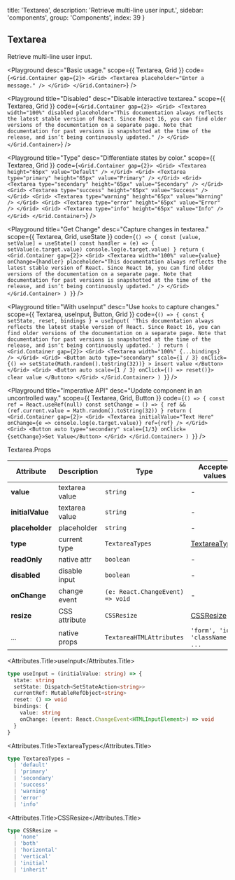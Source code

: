 
  title: 'Textarea',
  description: 'Retrieve multi-line user input.',
  sidebar: 'components',
  group: 'Components',
  index: 39
}

## Textarea

Retrieve multi-line user input.

<Playground
  desc="Basic usage."
  scope={{ Textarea, Grid }}
  code={`
<Grid.Container gap={2}>
  <Grid>
    <Textarea placeholder="Enter a message." />
  </Grid>
</Grid.Container>
`}
/>

<Playground
  title="Disabled"
  desc="Disable interactive textarea."
  scope={{ Textarea, Grid }}
  code={`
<Grid.Container gap={2}>
  <Grid>
    <Textarea
      width="100%"
      disabled
      placeholder="This documentation always reflects the latest stable version of React. Since React 16, you can find older versions of the documentation on a separate page. Note that documentation for past versions is snapshotted at the time of the release, and isn’t being continuously updated."
    />
  </Grid>
</Grid.Container>
`}
/>

<Playground
  title="Type"
  desc="Differentiate states by color."
  scope={{ Textarea, Grid }}
  code={`
<Grid.Container gap={2}>
  <Grid>
    <Textarea height="65px" value="Default" />
  </Grid>
  <Grid>
    <Textarea type="primary" height="65px" value="Primary" />
  </Grid>
  <Grid>
    <Textarea type="secondary" height="65px" value="Secondary" />
  </Grid>
  <Grid>
    <Textarea type="success" height="65px" value="Success" />
  </Grid>
  <Grid>
    <Textarea type="warning" height="65px" value="Warning" />
  </Grid>
  <Grid>
    <Textarea type="error" height="65px" value="Error" />
  </Grid>
  <Grid>
    <Textarea type="info" height="65px" value="Info" />
  </Grid>
</Grid.Container>
`}
/>

<Playground
  title="Get Change"
  desc="Capture changes in textarea."
  scope={{ Textarea, Grid, useState }}
  code={`
() => {
  const [value, setValue] = useState()
  const handler = (e) => {
    setValue(e.target.value)
    console.log(e.target.value)
  }
  return (
    <Grid.Container gap={2}>
      <Grid>
        <Textarea
          width="100%"
          value={value}
          onChange={handler}
          placeholder="This documentation always reflects the latest stable version of React. Since React 16, you can find older versions of the documentation on a separate page. Note that documentation for past versions is snapshotted at the time of the release, and isn’t being continuously updated."
        />
      </Grid>
    </Grid.Container>
  )
}
`}
/>

<Playground
  title="With useInput"
  desc="Use `hooks` to capture changes."
  scope={{ Textarea, useInput, Button, Grid }}
  code={`
() => {
  const { setState, reset, bindings } = useInput(
    'This documentation always reflects the latest stable version of React. Since React 16, you can find older versions of the documentation on a separate page. Note that documentation for past versions is snapshotted at the time of the release, and isn’t being continuously updated.'
  )
  return (
    <Grid.Container gap={2}>
      <Grid>
        <Textarea width="100%" {...bindings} />
      </Grid>
      <Grid>
        <Button
          auto
          type="secondary"
          scale={1 / 3}
          onClick={() => setState(Math.random().toString(32))}
        >
          insert value
        </Button>
      </Grid>
      <Grid>
        <Button auto scale={1 / 3} onClick={() => reset()}>
          clear value
        </Button>
      </Grid>
    </Grid.Container>
  )
}
`}
/>

<Playground
  title="Imperative API"
  desc="Update component in an uncontrolled way."
  scope={{ Textarea, Grid, Button }}
  code={`
() => {
  const ref = React.useRef(null)
  const setChange = () => {
    ref && (ref.current.value = Math.random().toString(32))
  }
  return (
    <Grid.Container gap={2}>
      <Grid>
        <Textarea initialValue="Text Here" onChange={e => console.log(e.target.value)} ref={ref} />
      </Grid>
      <Grid>
        <Button auto type="secondary" scale={1/3} onClick={setChange}>Set Value</Button>
      </Grid>
    </Grid.Container>
  )
}
`}
/>

<Attributes edit="/pages/docs/components/textarea.mdx">
<Attributes.Title alias="Input.Textarea">Textarea.Props</Attributes.Title>

| Attribute        | Description    | Type                             | Accepted values                  | Default   |
| ---------------- | -------------- | -------------------------------- | -------------------------------- | --------- |
| **value**        | textarea value | `string`                         | -                                | -         |
| **initialValue** | textarea value | `string`                         | -                                | -         |
| **placeholder**  | placeholder    | `string`                         | -                                | -         |
| **type**         | current type   | `TextareaTypes`                  | [TextareaTypes](#textareatypes)  | `default` |
| **readOnly**     | native attr    | `boolean`                        | -                                | `false`   |
| **disabled**     | disable input  | `boolean`                        | -                                | `false`   |
| **onChange**     | change event   | `(e: React.ChangeEvent) => void` | -                                | -         |
| **resize**       | CSS attribute  | `CSSResize`                      | [CSSResize](#cssresize)          | `none`    |
| ...              | native props   | `TextareaHTMLAttributes`         | `'form', 'id', 'className', ...` | -         |

<Attributes.Title>useInput</Attributes.Title>

```ts
type useInput = (initialValue: string) => {
  state: string
  setState: Dispatch<SetStateAction<string>>
  currentRef: MutableRefObject<string>
  reset: () => void
  bindings: {
    value: string
    onChange: (event: React.ChangeEvent<HTMLInputElement>) => void
  }
}
```

<Attributes.Title>TextareaTypes</Attributes.Title>

```ts
type TextareaTypes =
  | 'default'
  | 'primary'
  | 'secondary'
  | 'success'
  | 'warning'
  | 'error'
  | 'info'
```

<Attributes.Title>CSSResize</Attributes.Title>

```ts
type CSSResize =
  | 'none'
  | 'both'
  | 'horizontal'
  | 'vertical'
  | 'initial'
  | 'inherit'
```

</Attributes>

